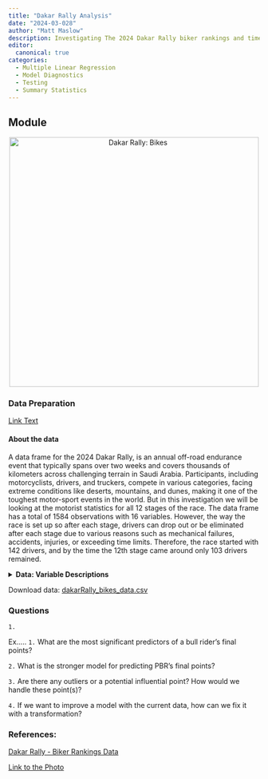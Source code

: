 ```yaml
---
title: "Dakar Rally Analysis"
date: "2024-03-028"
author: "Matt Maslow"
description: Investigating The 2024 Dakar Rally biker rankings and times, throughout all 12 stages.
editor: 
  canonical: true
categories:
  - Multiple Linear Regression
  - Model Diagnostics
  - Testing
  - Summary Statistics
---
```



## Module

<div style="text-align:center;">
  <img src="dakarRally.jpg" alt="Dakar Rally: Bikes" width="500"/>
</div>

### Data Preparation

[Link Text](Webscrape_n_cleanData.qmd)


#### About the data

A data frame for the 2024 Dakar Rally, is an annual off-road endurance event that typically spans over two weeks and covers thousands of kilometers across challenging terrain in Saudi Arabia. Participants, including motorcyclists, drivers, and truckers, compete in various categories, facing extreme conditions like deserts, mountains, and dunes, making it one of the toughest motor-sport events in the world. But in this investigation we will be looking at the motorist statistics for all 12 stages of the race. The data frame has a total of 1584 observations with 16 variables. However, the way the race is set up so after each stage, drivers can drop out or be eliminated after each stage due to various reasons such as mechanical failures, accidents, injuries, or exceeding time limits. Therefore, the race started with 142 drivers, and by the time the 12th stage came around only 103 drivers remained.


<details>

<summary><b> Data: Variable Descriptions</b></summary>

| **Variable**        | **Description**                                                                        |
|---------------------|----------------------------------------------------------------------------------------|
| Rank                | The ranking of the driver in the competition                                           |
| Driver_Number       | The number assigned to the driver in the competition                                   |
| Team                | The team to which the driver belongs                                                   |
| Country             | The country of origin of the driver                                                    |
| Driver              | The name of the driver                                                                 |
| Hours               | The hours component of the time                                                        |
| Minutes             | The minutes component of the time                                                      |
| Seconds             | The seconds component of the time                                                      |
| *Variation*         |*The variation in time is the difference in time between drivers in their specific ranks*|
| Variation_Hours     | The hours component of the variation in time                                           |
| Variation_Minutes   | The minutes component of the variation in time                                         |
| Variation_Seconds   | The seconds component of the variation in time                                         |
| Penalty_Hours       | The hours component of the penalty time                                                |
| Penalty_Minutes     | The minutes component of the penalty time                                              |
| Penalty_Seconds     | The seconds component of the penalty time                                              |
| Stage               | The stage number of the competition (0-12 stages)                                      |
| Image_URL           | The URL of the image associated with the player/driver/Experience Level                |


</details>
Download data: [dakarRally_bikes_data.csv](.csv)



### Questions

`1.` 




Ex.....
`1.` What are the most significant predictors of a bull rider's final points?

`2.` What is the stronger model for predicting PBR's final points?

`3.` Are there any outliers or a potential influential point? How would we handle these point(s)?

`4.` If we want to improve a model with the current data, how can we fix it with a transformation?






### References:

<a href="https://www.dakar.com/en/rankings/stage-0/bike" target="_blank">Dakar Rally - Biker Rankings Data</a>

[Link to the Photo](https://www.dakar.com/en/gallery/image/bestof-2023-1)
